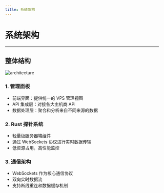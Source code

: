 ```yaml
---
title: 系统架构
---
```



# 系统架构
---

## 整体结构

<Image src={architectureImage} alt="architecture" className="rounded-lg" placeholder="empty"/>

### 1. 管理面板

- 前端界面：提供统一的 VPS 管理视图
- API 集成层：对接各大主机商 API
- 数据处理层：聚合和分析来自不同来源的数据

### 2. Rust 探针系统

- 轻量级服务器端组件
- 通过 WebSockets 协议进行实时数据传输
- 低资源占用，高性能监控

### 3. 通信架构

- WebSockets 作为核心通信协议
- 双向实时数据流
- 支持断线重连和数据缓存机制
